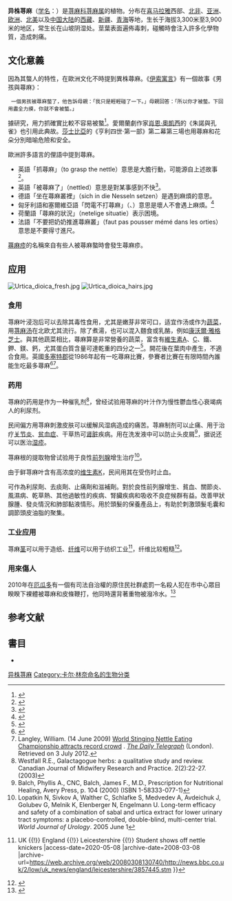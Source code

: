 {{Speciesbox
|image = Brennnessel 1.JPG
|image_caption = ''Urtica dioica'' subsp. ''dioica''
|taxon = Urtica dioica
|authority = [[Carl_Linnaeus|L.]]
| subdivision_ranks =[[亚种|亚种]]
| subdivision =
* 异株荨麻 ''U. d.'' subsp. ''dioica''
* [[尾尖异株荨麻|尾尖异株荨麻]] ''U. d.'' subsp. ''afghanica''
* [[新疆异株荨麻|新疆异株荨麻]] ''U. d.'' subsp. ''xingjiangensis''
* [[甘肃荨麻|甘肃荨麻]] ''U. d.'' subsp. ''gansuensis''
}}

'''异株荨麻'''（[[学名|学名]]：{{lang|la|''Urtica dioica''}}）是[[荨麻科|荨麻科]][[荨麻属|荨麻属]]的植物。分布在[[喜马拉雅|喜马拉雅]]西部、[[北非|北非]]、[[亚洲|亚洲]]、[[欧洲|欧洲]]、[[北美|北美]]以及[[中国大陆|中国大陆]]的[[西藏|西藏]]、[[新疆|新疆]]、[[青海|青海]]等地，生长于海拔3,300米至3,900米的地区，常生长在山坡阴湿处。莖葉表面遍佈毒刺，碰觸時會注入許多化學物質，造成刺痛。


== 文化意義 ==
因為其螫人的特性，在歐洲文化不時提到異株蕁麻。《[[伊索寓言|伊索寓言]]》有一個故事《男孩與蕁麻》：

  一個男孩被蕁麻螫了，他告訴母親：「我只是輕輕碰了一下。」母親回答：「所以你才被螫。下回用盡全力摸，你就不會被螫。」
據研究，用力抓確實比較不容易被螯<ref>{{cite web|author=Doug|date=5 September 2010|title=Grasping the nettle: an empirical enquiry|url=http://doug.dreamwidth.org/206733.html|accessdate=6 September 2010|archive-date=2022-03-12|archive-url=https://web.archive.org/web/20220312001714/https://doug.dreamwidth.org/206733.html}}</ref>。愛爾蘭劇作家[[肖恩·奧凱西|肖恩·奧凱西]]的《朱諾與孔雀》也引用此典故。[[莎士比亞|莎士比亞]]的《亨利四世·第一部》第二幕第三場也用蕁麻和花朵分別暗喻危險和安全。

歐洲許多語言的俚語中提到蕁麻。

* 英語「抓蕁麻」（to grasp the nettle）意思是大膽行動，可能源自上述故事<ref>{{cite web |url=http://www.gutenberg.org/files/19994/19994-h/19994-h.htm#Page_88 |title=The Project Gutenberg eBook of The Æsop For Children, by Æsop |publisher=Gutenberg.org |date=2 December 2006 |accessdate=5 July 2010 |archive-date=2019-05-02 |archive-url=https://web.archive.org/web/20190502103504/https://www.gutenberg.org/files/19994/19994-h/19994-h.htm#Page_88 }}</ref>。
* 英語「被蕁麻了」（nettled）意思是對某事感到不快<ref>{{Cite OED|nettled}}</ref>。
* 德語「坐在蕁麻叢裡」（sich in die Nesseln setzen）是遇到麻煩的意思。
* 匈牙利語和塞爾維亞語「閃電不打蕁麻」（{{lang-hu|csalánba nem üt a mennykő}}、{{lang-sr|неће гром у коприве}}）意思是壞人不會遇上麻煩。<ref>{{cite book |last1=Bárdosi |first1=Vilmos |title=Magyar szólások, közmondások adatbázisa (Hungarian sayings, proverbs database) |date=2012 |publisher=Tinta Könyvkiadó |location=Budapest |page=242 |url=https://baranyilaszlozsolt.com/pciskola/TAMOP-4_2_5-09_Magyar_szolasok_kozmondasok_adatbazisa.pdf |accessdate=16 March 2019 |language=hu |archive-date=2022-04-01 |archive-url=https://web.archive.org/web/20220401105224/https://baranyilaszlozsolt.com/pciskola/TAMOP-4_2_5-09_Magyar_szolasok_kozmondasok_adatbazisa.pdf }}</ref>
* 荷蘭語「蕁麻的狀況」（netelige situatie）表示困境。
* 法語「不要把奶奶推進蕁麻叢」（faut pas pousser mémé dans les orties）意思是不要得寸進尺。

[[蕁麻疹|蕁麻疹]]的名稱來自有些人被蕁麻螯時會發生蕁麻疹。

== 应用 ==
[[File:Urtica_dioica_fresh.jpg|thumb]]
[[File:Urtica_dioica_hairs.jpg|thumb]]

=== 食用 ===
荨麻叶浸泡后可以去除其毒性食用，尤其是嫩芽非常可口，适宜作汤或作为[[蔬菜|蔬菜]]，用[[荨麻汤|荨麻汤]]在北欧尤其流行。除了煮湯，也可以混入麵食或乳酪，例如[[康沃爾·雅格芝士|康沃爾·雅格芝士]]。與其他蔬菜相比，蕁麻算是非常營養的蔬菜，富含有[[維生素A|維生素A]]、[[維生素C|C]]、鐵、鉀、鎂、鈣，尤其蛋白質含量可達乾重的四分之一<ref>{{cite journal|doi=10.1002/jsfa.2740311210|title=The dietary potential of the common nettle|year=1980|last1=Hughes|first1=R. Elwyn|last2=Ellery|first2=Peter|last3=Harry|first3=Tim|last4=Jenkins|first4=Vivian|last5=Jones|first5=Eleri|journal=Journal of the Science of Food and Agriculture|volume=31|issue=12|pages=1279–86|pmid=6259444}}</ref>。開花後在葉肉中產生{{link-en|鐘乳體|cystolith}}，不適合食用。英國[[多塞特郡|多塞特郡]]從1986年起有一吃蕁麻比賽，參賽者比賽在有限時間內誰能生吃最多蕁麻<ref>{{cite news|url=https://www.bbc.co.uk/dorset/content/articles/2005/06/17/nettle_eating_feature.shtml|title=World nettle eating championships|work=[[BBC_News|BBC News]]|date=17 June 2005|accessdate=3 July 2012|archive-date=2022-04-05|archive-url=https://web.archive.org/web/20220405044041/https://www.bbc.co.uk/dorset/content/articles/2005/06/17/nettle_eating_feature.shtml}}</ref><ref>Langley, William. (14 June 2009) [https://www.telegraph.co.uk/news/newstopics/howaboutthat/5525806/World-Stinging-Nettle-Eating-Championship-attracts-record-crowd.html World Stinging Nettle Eating Championship attracts record crowd] {{Wayback|url=https://www.telegraph.co.uk/news/newstopics/howaboutthat/5525806/World-Stinging-Nettle-Eating-Championship-attracts-record-crowd.html |date=20210518130754 }}. ''[[The_Daily_Telegraph|The Daily Telegraph]]'' (London). Retrieved on 3 July 2012.</ref>。

=== 药用 ===
荨麻的药用是作为一种催乳剂<ref>Westfall R.E., Galactagogue herbs: a qualitative study and review. Canadian Journal of Midwifery Research and Practice. 2(2):22-27. (2003)</ref>，曾经试验用荨麻的叶汁作为慢性鬱血性心衰竭病人的利尿剂。

民间偏方用荨麻刺激皮肤可以缓解风湿病造成的痛苦。荨麻制剂可以止痛、用于治疗[[关节炎|关节炎]]、[[贫血症|贫血症]]、干草热可[[肾脏|肾脏]]疾病。用在洗发液中可以防止头皮屑<ref>Balch, Phyllis A., CNC, Balch, James F., M.D., Prescription for Nutritional Healing, Avery Press, p. 104 (2000) (ISBN 1-58333-077-1)</ref>，据说还可以医治[[湿疹|湿疹]]。

荨麻根的提取物曾试验用于良性[[前列腺|前列腺]]增生治疗<ref>Lopatkin N, Sivkov A, Walther C, Schlafke S, Medvedev A, Avdeichuk J, Golubev G, Melnik K, Elenberger N, Engelmann U. Long-term efficacy and safety of a combination of sabal and urtica extract for lower urinary tract symptoms: a placebo-controlled, double-blind, multi-center trial. ''World Journal of Urology''. 2005 June 1</ref>。

由于鲜荨麻叶含有高浓度的[[维生素K|维生素K]]，民间用其在受伤时止血。

可作為利尿劑、去痰劑、止痛劑和滋補劑。對於良性前列腺增生、貧血、關節炎、風濕病、乾草熱、其他過敏性的疾病、腎臟疾病和吸收不良症候群有益。改善甲狀腺腫、發炎情況和肺部黏液情形。用於頭髮的保養產品上，有助於刺激頭髮毛囊和調節頭皮油脂的聚集。

=== 工业应用 ===
荨麻[[茎|茎]]可以用于造纸、[[纤维|纤维]]可以用于纺织工业<ref>{{Cite web |url=http://news.bbc.co.uk/2/low/uk_news/england/leicestershire/3857445.stm |title=BBC NEWS {{!}} UK {{!}} England {{!}} Leicestershire {{!}} Student shows off nettle knickers<!-- Bot generated title --> |access-date=2020-05-08 |archive-date=2008-03-08 |archive-url=https://web.archive.org/web/20080308130740/http://news.bbc.co.uk/2/low/uk_news/england/leicestershire/3857445.stm }}</ref>，纤维比较粗糙<ref>{{Cite web |url=http://www.nettleworld.com/ |title=Nettleworld<!-- Bot generated title --> |access-date=2020-05-08 |archive-date=2022-04-05 |archive-url=https://web.archive.org/web/20220405044042/http://www.nettleworld.com/ }}</ref>。

=== 用來傷人 ===
2010年在[[厄瓜多|厄瓜多]]有一個有司法自治權的原住民社群處罰一名殺人犯在市中心眾目睽睽下裸體被蕁麻和皮條鞭打，他同時還背著重物被潑冷水。<ref>{{Cite web|url=https://www.bbc.com/news/world-latin-america-10683003|title=Ecuador's indigenous justice system on trial|last=Caselli|first=Irene|date=27 July 2010|website=BBC|url-status=live|archive-url=https://web.archive.org/web/20220513203351/https://www.bbc.com/news/world-latin-america-10683003|archive-date=2022-05-13|access-date=17 April 2020}}</ref>

== 参考文献 ==
{{reflist}}

== 書目 ==
* {{cite web| url =http://www.bioinfo.cn/db05/KmzwSpecies.php?action=view&id=23440| title =异株荨麻（原亚种）| work =《中国高等植物数据库全库》| publisher =中国科学院微生物研究所| author =昆明植物研究所| accessdate =2009-02-25}}{{dead link|date=2018年2月 |bot=InternetArchiveBot |fix-attempted=yes }}
</div>
{{Taxonbar|from=Q155909}}

[[Category:荨麻属|异株荨麻]]
[[Category:卡尔·林奈命名的生物分类|Category:卡尔·林奈命名的生物分类]]